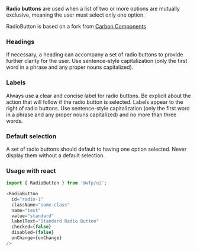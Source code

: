 **Radio buttons** are used when a list of two or more options are mutually exclusive, meaning the user must select only one option.

RadioButton is based on a fork from [Carbon Components](https://www.carbondesignsystem.com/components/radio-button/code) 

### Headings
If necessary, a heading can accompany a set of radio buttons to provide further clarity for the user. Use sentence-style capitalization (only the first word in a phrase and any proper nouns capitalized).

### Labels
Always use a clear and concise label for radio buttons. Be explicit about the action that will follow if the radio button is selected. Labels appear to the right of radio buttons. Use sentence-style capitalization (only the first word in a phrase and any proper nouns capitalized) and no more than three words.

### Default selection
A set of radio buttons should default to having one option selected. Never display them without a default selection.

### Usage with react
```js
import { RadioButton } from '@wfp/ui';
```

```js
<RadioButton
  id="radio-1"
  className="some-class"
  name="test"
  value="standard"
  labelText="Standard Radio Button"
  checked={false}
  disabled={false}
  onChange={onChange}
/>
```